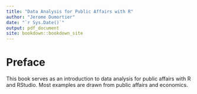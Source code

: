 ```yaml
--- 
title: "Data Analysis for Public Affairs with R"
author: "Jerome Dumortier"
date: "`r Sys.Date()`"
output: pdf_document
site: bookdown::bookdown_site
---
```


# Preface

This book serves as an introduction to data analysis for public affairs with R and RStudio. Most examples are drawn from public affairs and economics.